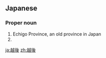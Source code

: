 ==Japanese==
{{ja-kanjitab|えち|ご|yomi=o}}

===Proper noun===
{{ja-pos|えちご|proper|hhira=ゑちご}}

# Echigo Province, an old province in Japan
# {{surname|lang=ja|sort=えちご}}

[[ja:越後]]
[[zh:越後]]